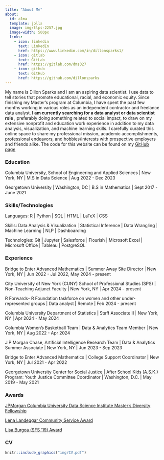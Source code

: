 ```yaml
---
title: "About Me"
about:
  id: alma
  template: jolla
  image: img/tlps-2257.jpg
  image-width: 500px
  links:
    - icon: linkedin
      text: LinkedIn
      href: https://www.linkedin.com/in/dillonsparks1/
    - icon: gitlab
      text: GitLab
      href: https://gitlab.com/dms327
    - icon: github
      text: GitHub
      href: https://github.com/dillonsparks
---
```



:::{#alma}


My name is Dillon Sparks and I am an aspiring data scientist. I use data to tell stories that promote educational, racial, and economic equity. Since finishing my Master's program at Columbia, I have spent the past few months working in various roles as an independent contractor and freelance data analyst. <b> I am currently searching for a data analyst or data scientist role </b>, preferably doing something related to social impact, to draw on my extensive nonprofit and education work experience in addition to my data analysis, visualization, and machine learning skills. I carefully curated this online space to share my professional mission, academic accomplishments, professional endeavors, and hobbies/interests with prospective employers and friends alike. The code for this website can be found on my [GitHub page](https://github.com/dillonsparks/personal-website)

:::

### Education

Columbia University, School of Engineering and Applied Sciences | New York, NY |
M.S in Data Science | Aug 2022 - Dec 2023

Georgetown University | Washington, DC |
B.S in Mathematics | Sept 2017 - June 2021

### Skills/Technologies

Languages: R | Python | SQL |  HTML | LaTeX | CSS

Skills: Data Analysis & Visualization | Statistical Inference | Data Wrangling | Machine Learning | NLP | Dashboarding

Technologies: Git | Jupyter | Salesforce | Flourish | Microsoft Excel | Microsoft Office | Tableau | PostgreSQL


### Experience

Bridge to Enter Advanced Mathematics | Summer Away Site Director | New York, NY | Jun 2022 - Jul 2022, May 2024 - present

City University of New York (CUNY) School of Professional Studies (SPS) | Non-Teaching Adjunct Faculty | New York, NY | Apr 2024 - present

R Forwards- R Foundation taskforce on women and other under-represented groups | Data analyst | Remote | Feb 2024 - present

Columbia University Department of Statistics | Staff Associate II | New York, NY | Apr 2024 - May 2024

Columbia Women's Basketball Team | Data & Analytics Team Member | New York, NY | Aug 2022 - Apr 2024

J.P Morgan Chase, Artificial Intelligence Research Team | Data & Analytics Summer Associate | New York, NY | Jun 2023 - Sep 2023

Bridge to Enter Advanced Mathematics  | College Support Coordinator | New York, NY | Jul 2021 - Apr 2022

Georgetown University Center for Social Justice  | After School Kids (A.S.K.) Program: Youth Justice Committee Coordinator | Washington, D.C. | May 2019 - May 2021


### Awards

[JPMorgan Columbia University Data Science Institute Master’s Diversity Fellowship](https://datascience.columbia.edu/news/2022/meet-the-class-of-2024-dillon-sparks-uses-data-to-promote-educational-equity/)

[Lena Landeggar Community Service Award](https://studentaffairs.georgetown.edu/landeggerserviceawards/)

[Lisa Burgoa (SFS '19) Award](https://csj.georgetown.edu/celebration/)

### CV 



```r
knitr::include_graphics("img/CV.pdf")
```
